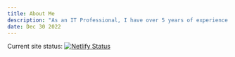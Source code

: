 ```yaml
---
title: About Me
description: "As an IT Professional, I have over 5 years of experience in software engineering in diverse roles across the organizational hierarchy."
date: Dec 30 2022
---
```



Current site status: [![Netlify Status](https://api.netlify.com/api/v1/badges/9be1f6b8-7222-4177-b841-1c9099c1f1f1/deploy-status)](https://app.netlify.com/sites/chimerical-snickerdoodle-a36a00/deploys)

